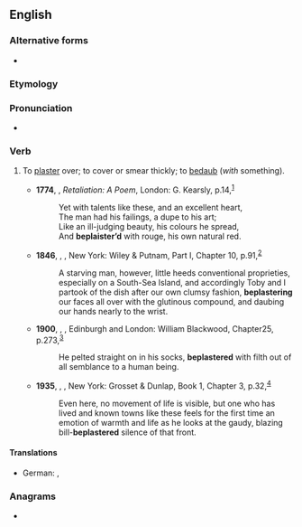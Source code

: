 ==English==

===Alternative forms===
* {{l|en|beplaister}} {{q|obsolete}}

===Etymology===
{{prefix|en|be|plaster}}

===Pronunciation===
* {{rhymes|en|ɑːstə(ɹ)|æstə(ɹ)}}

===Verb===
{{en-verb}}

# {{lb|en|transitive}} To [[plaster]] over; to cover or smear thickly; to [[bedaub]] (''with'' something).
#* '''1774''', {{w|Oliver Goldsmith}}, ''Retaliation: A Poem'', London: G. Kearsly, p.{{nbsp}}14,<sup>[https://archive.org/details/retaliationapoe00goldgoog]</sup>
#*: Yet with talents like these, and an excellent heart,
#*: The man had his failings, a dupe to his art;
#*: Like an ill-judging beauty, his colours he spread,
#*: And '''beplaister’d''' with rouge, his own natural red.
#* '''1846''', {{w|Herman Melville}}, ''{{w|Typee}}'', New York: Wiley & Putnam, Part I, Chapter 10, p.{{nbsp}}91,<sup>[https://archive.org/details/typeepeep00melvrich]</sup>
#*: A starving man, however, little heeds conventional proprieties, especially on a South-Sea Island, and accordingly Toby and I partook of the dish after our own clumsy fashion, '''beplastering''' our faces all over with the glutinous compound, and daubing our hands nearly to the wrist.
#* '''1900''', {{w|Joseph Conrad}}, ''{{w|Lord Jim}}'', Edinburgh and London: William Blackwood, Chapter{{nbsp}}25, p.{{nbsp}}273,<sup>[http://www.gutenberg.org/files/5658/5658-h/5658-h.htm]</sup>
#*: He pelted straight on in his socks, '''beplastered''' with filth out of all semblance to a human being.
#* '''1935''', {{w|Thomas Wolfe}}, ''{{w|Of Time and the River}}'', New York: Grosset & Dunlap, Book 1, Chapter 3, p.{{nbsp}}32,<sup>[https://archive.org/details/oftimeriverlegen00wolf]</sup>
#*: Even here, no movement of life is visible, but one who has lived and known towns like these feels for the first time an emotion of warmth and life as he looks at the gaudy, blazing bill-'''beplastered''' silence of that front.

====Translations====
{{trans-top|to cover}}
* German: {{t+|de|bepflastern}}, {{t+|de|bedecken}}
{{trans-mid}}
{{trans-bottom}}

===Anagrams===
* {{anagrams|en|a=abeelprst|prestable}}